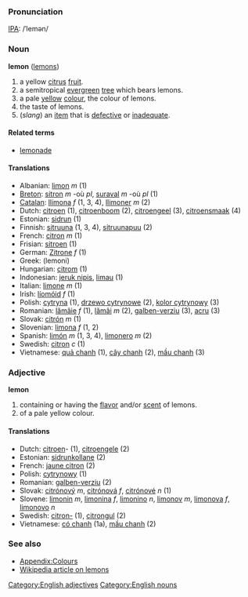 ===Pronunciation===
[[w:IPA|IPA]]: /ˈlemən/

===Noun===
'''lemon''' ([[lemons]])

#a yellow [[citrus]] [[fruit]].
#a semitropical [[evergreen]] [[tree]] which bears lemons.
#a pale [[yellow]] [[color|colour]], the colour of lemons.
#the taste of lemons.
#(''slang'') an [[item]] that is [[defective]] or [[inadequate]].

====Related terms====
*[[lemonade]]

====Translations====
*Albanian: [[limon]] ''m'' (1)
*[[Breton]]: [[sitron]] ''m'' -où ''pl'', [[suraval]] ''m'' -où ''pl'' (1)
*[[Catalan]]: [[llimona]] ''f'' (1, 3, 4), [[llimoner]] ''m'' (2)
*Dutch: [[citroen]] (1), [[citroenboom]] (2), [[citroengeel]] (3), [[citroensmaak]] (4)
*Estonian: [[sidrun]] (1)
*Finnish: [[sitruuna]] (1, 3, 4), [[sitruunapuu]] (2)
*French: [[citron]] ''m'' (1)
*Frisian: [[sitroen]] (1)
*German: [[Zitrone]] ''f'' (1)
*Greek: (lemoni)
*Hungarian: [[citrom]] (1)
*Indonesian: [[jeruk nipis]], [[limau]] (1)
*Italian: [[limone]] ''m'' (1)
*Irish: [[líomóid]] ''f'' (1)
*Polish: [[cytryna]] (1), [[drzewo cytrynowe]] (2), [[kolor cytrynowy]] (3)
*Romanian: [[lămâie]] ''f'' (1), [[lămâi]] ''m'' (2), [[galben-verziu]] (3), [[acru]] (3)
*Slovak: [[citrón#Slovak|citrón]] ''m'' (1)
*Slovenian: [[limona]] ''f'' (1, 2)
*Spanish: [[limón]] ''m'' (1, 3, 4), [[limonero]] ''m'' (2)
*Swedish: [[citron]] ''c'' (1)
*Vietnamese: [[quả chanh]] (1), [[cây chanh]] (2), [[mầu chanh]] (3)

===Adjective===
'''lemon'''

#containing or having the [[flavor]] and/or [[scent]] of lemons.
#of a pale yellow colour.

====Translations====
*Dutch: [[citroen]]- (1), [[citroengele]] (2)
*Estonian: [[sidrunkollane]] (2)
*French: [[jaune citron]] (2)
*Polish: [[cytrynowy]] (1)
*Romanian: [[galben-verziu]] (2)
*Slovak: [[citrónový]] ''m'', [[citrónová]] ''f'', [[citrónové]] ''n'' (1)
*Slovene: [[limonin]] ''m'', [[limonina]] ''f'', [[limonino]] ''n'', [[limonov]] ''m'', [[limonova]] ''f'', [[limonovo]] ''n''
*Swedish: [[citron-]] (1), [[citrongul]] (2)
*Vietnamese: [[có chanh]] (1a), [[mầu chanh]] (2)

===See also===
* [[Wiktionary_Appendix:Colours|Appendix:Colours]]
* [[w:en:Lemon|Wikipedia article on lemons]]

[[Category:English adjectives]]
[[Category:English nouns]]